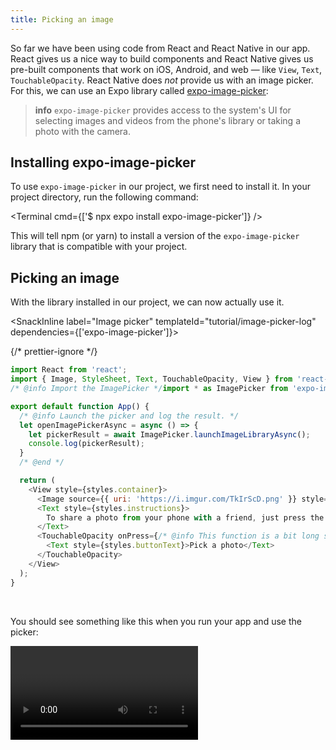 ```yaml
---
title: Picking an image
---
```



So far we have been using code from React and React Native in our app. React gives us a nice way to build components and React Native gives us pre-built components that work on iOS, Android, and web &mdash; like `View`, `Text`, `TouchableOpacity`. React Native does _not_ provide us with an image picker. For this, we can use an Expo library called [expo-image-picker](/versions/latest/sdk/imagepicker):

> **info** `expo-image-picker` provides access to the system's UI for selecting images and videos from the phone's library or taking a photo with the camera.

## Installing expo-image-picker

To use `expo-image-picker` in our project, we first need to install it. In your project directory, run the following command:

<Terminal cmd={['$ npx expo install expo-image-picker']} />

This will tell npm (or yarn) to install a version of the `expo-image-picker` library that is compatible with your project.

## Picking an image

With the library installed in our project, we can now actually use it.

<SnackInline label="Image picker" templateId="tutorial/image-picker-log" dependencies={['expo-image-picker']}>

{/* prettier-ignore */}
```js
import React from 'react';
import { Image, StyleSheet, Text, TouchableOpacity, View } from 'react-native';
/* @info Import the ImagePicker */import * as ImagePicker from 'expo-image-picker';/* @end */

export default function App() {
  /* @info Launch the picker and log the result. */
  let openImagePickerAsync = async () => {
    let pickerResult = await ImagePicker.launchImageLibraryAsync();
    console.log(pickerResult);
  }
  /* @end */

  return (
    <View style={styles.container}>
      <Image source={{ uri: 'https://i.imgur.com/TkIrScD.png' }} style={styles.logo} />
      <Text style={styles.instructions}>
        To share a photo from your phone with a friend, just press the button below!
      </Text>
      <TouchableOpacity onPress={/* @info This function is a bit long so we moved it out to a variable */openImagePickerAsync/* @end */} style={styles.button}>
        <Text style={styles.buttonText}>Pick a photo</Text>
      </TouchableOpacity>
    </View>
  );
}
```

</SnackInline>

<br />

You should see something like this when you run your app and use the picker:

<Video file="tutorial/cli-logs.mp4" />

> **info** You can see the logs in your expo-cli terminal session or in the browser-based developer tools if you prefer it. To see the logs in Snack, press "Logs" in the footer.

## Using the selected image

Now we will take the data that we get from the image picker and use it to show the selected image in the app.

<SnackInline label="Image picker show image" templateId="tutorial/image-picker-show" dependencies={['expo-image-picker']}>

{/* prettier-ignore */}
```js
/* @info Import React to use useState */import React from 'react';/* @end */
import { Image, StyleSheet, Text, TouchableOpacity, View } from 'react-native';
import * as ImagePicker from 'expo-image-picker';

export default function App() {
  /* @info Initialize a variable to hold our selected image data */const [selectedImage, setSelectedImage] = React.useState(null);/* @end */

  let openImagePickerAsync = async () => {
    let pickerResult = await ImagePicker.launchImageLibraryAsync();
    /* @info Stop running the function here if the user cancelled the dialog */
    if (pickerResult.cancelled === true) {
      return;
    }/* @end */
    /* @info Store away the picked image uri */setSelectedImage({ localUri: pickerResult.uri });/* @end */
  };

  /* @info Show the selected image if we have one */
  if (selectedImage !== null) {
    return (
      <View style={styles.container}>
        <Image
          source={{ uri: selectedImage.localUri }}
          style={styles.thumbnail}
        />
      </View>
    );
  }/* @end */

  return (
    <View style={styles.container}>
      {/* Our logo, instructions, and picker button are hidden here to keep the example brief */}
    </View>
  );
}

const styles = StyleSheet.create({
  /* Other styles hidden to keep the example brief... */
  /* @info We're giving the selected image a fixed width and height */
  thumbnail: {
    width: 300,
    height: 300,
    resizeMode: "contain"
  }/* @end */
});
```

</SnackInline>

<br />

Your app should now look and behave like this:

<Video file="tutorial/picker-show.mp4" />

> **info** You might expect that because we gave our image an equal width and height it would be a square, but in the above video it's rectangular. This is because of `resizeMode`, an image style property that lets us control how the image is resized to fit the given dimensions. Try switching it from `contain` to `stretch` or `cover` to see other behaviors.

We have made great progress! Up next, [let's make it possible to share the image](/tutorial/sharing).

